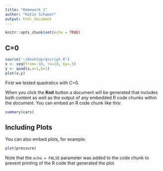 ```yaml
---
title: "Homework 1"
author: "Katie Schaper"
output: html_document
---
```


```r
knitr::opts_chunk$set(echo = TRUE)
```

## C=0
```r
source('~/Desktop/qscript.R')
x <- seq(from=-10, to=10, by=.5)
y <- quad(x,a=1,b=1)
plot(x,y)
```
First we tested quadratics with C=0.

When you click the **Knit** button a document will be generated that includes both content as well as the output of any embedded R code chunks within the document. You can embed an R code chunk like this:

```r
summary(cars)
```

## Including Plots

You can also embed plots, for example:

```r
plot(pressure)
```

Note that the `echo = FALSE` parameter was added to the code chunk to prevent printing of the R code that generated the plot.
